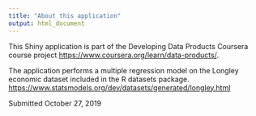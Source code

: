 ```yaml
---
title: "About this application"
output: html_document
---
```


This Shiny application is part of the Developing Data Products Coursera course project <https://www.coursera.org/learn/data-products/>.

The application performs a multiple regression model on the Longley economic dataset included in the R datasets package. <https://www.statsmodels.org/dev/datasets/generated/longley.html>

Submitted October 27, 2019